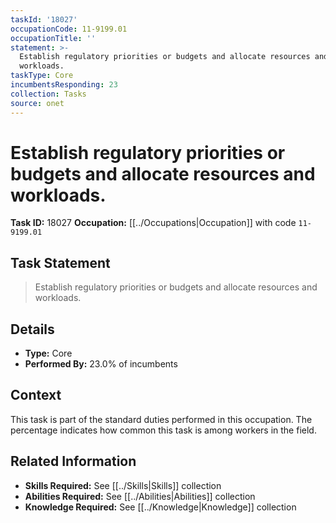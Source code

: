 ```yaml
---
taskId: '18027'
occupationCode: 11-9199.01
occupationTitle: ''
statement: >-
  Establish regulatory priorities or budgets and allocate resources and
  workloads.
taskType: Core
incumbentsResponding: 23
collection: Tasks
source: onet
---
```

# Establish regulatory priorities or budgets and allocate resources and workloads.

**Task ID:** 18027
**Occupation:** [[../Occupations|Occupation]] with code `11-9199.01`

## Task Statement

> Establish regulatory priorities or budgets and allocate resources and workloads.

## Details

- **Type:** Core
- **Performed By:** 23.0% of incumbents

## Context

This task is part of the standard duties performed in this occupation. The percentage indicates how common this task is among workers in the field.

## Related Information

- **Skills Required:** See [[../Skills|Skills]] collection
- **Abilities Required:** See [[../Abilities|Abilities]] collection
- **Knowledge Required:** See [[../Knowledge|Knowledge]] collection

